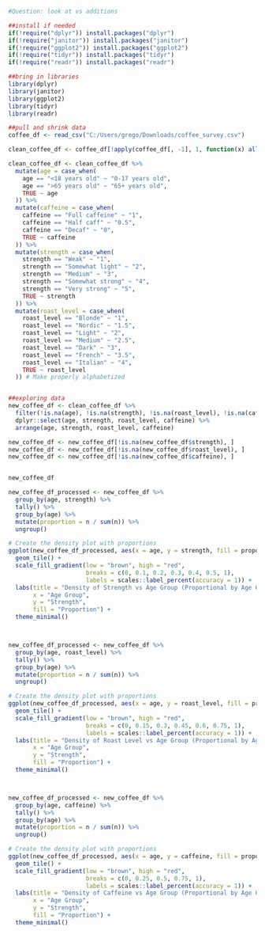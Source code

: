 ```r
#Question: look at vs additions

##install if needed
if(!require("dplyr")) install.packages("dplyr")
if(!require("janitor")) install.packages("janitor")
if(!require("ggplot2")) install.packages("ggplot2")
if(!require("tidyr")) install.packages("tidyr")
if(!require("readr")) install.packages("readr")

##bring in libraries
library(dplyr)
library(janitor)
library(ggplot2)
library(tidyr)
library(readr)

##pull and shrink data
coffee_df <- read_csv("C:/Users/grego/Downloads/coffee_survey.csv")

clean_coffee_df <- coffee_df[!apply(coffee_df[, -1], 1, function(x) all(is.na(x))), ] #remove data if everything is NA

clean_coffee_df <- clean_coffee_df %>%
  mutate(age = case_when(
    age == "<18 years old" ~ "0-17 years old",
    age == ">65 years old" ~ "65+ years old",
    TRUE ~ age
  )) %>%
  mutate(caffeine = case_when(
    caffeine == "Full caffeine" ~ "1",
    caffeine == "Half caff" ~ "0.5",
    caffeine == "Decaf" ~ "0",
    TRUE ~ caffeine
  )) %>%
  mutate(strength = case_when(
    strength == "Weak" ~ "1",
    strength == "Somewhat light" ~ "2",
    strength == "Medium" ~ "3",
    strength == "Somewhat strong" ~ "4",
    strength == "Very strong" ~ "5",
    TRUE ~ strength
  )) %>%
  mutate(roast_level = case_when(
    roast_level == "Blonde" ~ "1",
    roast_level == "Nordic" ~ "1.5",
    roast_level == "Light" ~ "2",
    roast_level == "Medium" ~ "2.5",
    roast_level == "Dark" ~ "3",
    roast_level == "French" ~ "3.5",
    roast_level == "Italian" ~ "4",
    TRUE ~ roast_level
  )) # Make properly alphabetized


##exploring data
new_coffee_df <- clean_coffee_df %>%
  filter(!is.na(age), !is.na(strength), !is.na(roast_level), !is.na(caffeine)) %>%
  dplyr::select(age, strength, roast_level, caffeine) %>%
  arrange(age, strength, roast_level, caffeine)

new_coffee_df <- new_coffee_df[!is.na(new_coffee_df$strength), ]
new_coffee_df <- new_coffee_df[!is.na(new_coffee_df$roast_level), ]
new_coffee_df <- new_coffee_df[!is.na(new_coffee_df$caffeine), ]


new_coffee_df

new_coffee_df_processed <- new_coffee_df %>%
  group_by(age, strength) %>%
  tally() %>%
  group_by(age) %>%
  mutate(proportion = n / sum(n)) %>%
  ungroup()

# Create the density plot with proportions
ggplot(new_coffee_df_processed, aes(x = age, y = strength, fill = proportion)) +
  geom_tile() +
  scale_fill_gradient(low = "brown", high = "red", 
                      breaks = c(0, 0.1, 0.2, 0.3, 0.4, 0.5, 1),
                      labels = scales::label_percent(accuracy = 1)) +
  labs(title = "Density of Strength vs Age Group (Proportional by Age Group)",
       x = "Age Group",
       y = "Strength",
       fill = "Proportion") +
  theme_minimal()



new_coffee_df_processed <- new_coffee_df %>%
  group_by(age, roast_level) %>%
  tally() %>%
  group_by(age) %>%
  mutate(proportion = n / sum(n)) %>%
  ungroup()

# Create the density plot with proportions
ggplot(new_coffee_df_processed, aes(x = age, y = roast_level, fill = proportion)) +
  geom_tile() +
  scale_fill_gradient(low = "brown", high = "red", 
                      breaks = c(0, 0.15, 0.3, 0.45, 0.6, 0.75, 1),
                      labels = scales::label_percent(accuracy = 1)) +
  labs(title = "Density of Roast Level vs Age Group (Proportional by Age Group)",
       x = "Age Group",
       y = "Strength",
       fill = "Proportion") +
  theme_minimal()



new_coffee_df_processed <- new_coffee_df %>%
  group_by(age, caffeine) %>%
  tally() %>%
  group_by(age) %>%
  mutate(proportion = n / sum(n)) %>%
  ungroup()

# Create the density plot with proportions
ggplot(new_coffee_df_processed, aes(x = age, y = caffeine, fill = proportion)) +
  geom_tile() +
  scale_fill_gradient(low = "brown", high = "red", 
                      breaks = c(0, 0.25, 0.5, 0.75, 1),
                      labels = scales::label_percent(accuracy = 1)) +
  labs(title = "Density of Caffeine vs Age Group (Proportional by Age Group)",
       x = "Age Group",
       y = "Strength",
       fill = "Proportion") +
  theme_minimal()

```